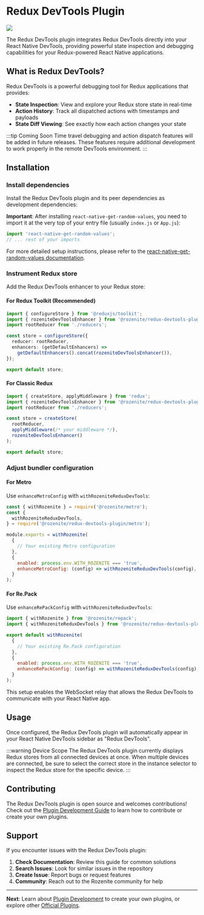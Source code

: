 
# Redux DevTools Plugin

![](/redux-devtools-plugin.png)

The Redux DevTools plugin integrates Redux DevTools directly into your React Native DevTools, providing powerful state inspection and debugging capabilities for your Redux-powered React Native applications.

## What is Redux DevTools?

Redux DevTools is a powerful debugging tool for Redux applications that provides:

- **State Inspection**: View and explore your Redux store state in real-time
- **Action History**: Track all dispatched actions with timestamps and payloads
- **State Diff Viewing**: See exactly how each action changes your state

:::tip Coming Soon
Time travel debugging and action dispatch features will be added in future releases. These features require additional development to work properly in the remote DevTools environment.
:::

## Installation

### Install dependencies

Install the Redux DevTools plugin and its peer dependencies as development dependencies:

<PackageManagerTabs command="install -D @rozenite/redux-devtools-plugin" />

<PackageManagerTabs command="install react-native-get-random-values" />

**Important**: After installing `react-native-get-random-values`, you need to import it at the very top of your entry file (usually `index.js` or `App.js`):

```javascript title="index.js"
import 'react-native-get-random-values';
// ... rest of your imports
```

For more detailed setup instructions, please refer to the [react-native-get-random-values documentation](https://github.com/LinusU/react-native-get-random-values).

### Instrument Redux store

Add the Redux DevTools enhancer to your Redux store:

#### For Redux Toolkit (Recommended)

```typescript title="store.ts"
import { configureStore } from '@reduxjs/toolkit';
import { rozeniteDevToolsEnhancer } from '@rozenite/redux-devtools-plugin';
import rootReducer from './reducers';

const store = configureStore({
  reducer: rootReducer,
  enhancers: (getDefaultEnhancers) =>
    getDefaultEnhancers().concat(rozeniteDevToolsEnhancer()),
});

export default store;
```

#### For Classic Redux

```typescript title="store.ts"
import { createStore, applyMiddleware } from 'redux';
import { rozeniteDevToolsEnhancer } from '@rozenite/redux-devtools-plugin';
import rootReducer from './reducers';

const store = createStore(
  rootReducer,
  applyMiddleware(/* your middleware */),
  rozeniteDevToolsEnhancer()
);

export default store;
```

### Adjust bundler configuration

#### For Metro

Use `enhanceMetroConfig` with `withRozeniteReduxDevTools`:

```javascript title="metro.config.js"
const { withRozenite } = require('@rozenite/metro');
const {
  withRozeniteReduxDevTools,
} = require('@rozenite/redux-devtools-plugin/metro');

module.exports = withRozenite(
  {
    // Your existing Metro configuration
  },
  {
    enabled: process.env.WITH_ROZENITE === 'true',
    enhanceMetroConfig: (config) => withRozeniteReduxDevTools(config),
  }
);
```

#### For Re.Pack

Use `enhanceRePackConfig` with `withRozeniteReduxDevTools`:

```javascript title="rspack.config.mjs"
import { withRozenite } from '@rozenite/repack';
import { withRozeniteReduxDevTools } from '@rozenite/redux-devtools-plugin/metro';

export default withRozenite(
  {
    // Your existing Re.Pack configuration
  },
  {
    enabled: process.env.WITH_ROZENITE === 'true',
    enhanceRePackConfig: (config) => withRozeniteReduxDevTools(config),
  }
);
```

This setup enables the WebSocket relay that allows the Redux DevTools to communicate with your React Native app.

## Usage

Once configured, the Redux DevTools plugin will automatically appear in your React Native DevTools sidebar as "Redux DevTools".

:::warning Device Scope
The Redux DevTools plugin currently displays Redux stores from all connected devices at once. When multiple devices are connected, be sure to select the correct store in the instance selector to inspect the Redux store for the specific device.
:::

## Contributing

The Redux DevTools plugin is open source and welcomes contributions! Check out the [Plugin Development Guide](../plugin-development/plugin-development.md) to learn how to contribute or create your own plugins.

## Support

If you encounter issues with the Redux DevTools plugin:

1. **Check Documentation**: Review this guide for common solutions
2. **Search Issues**: Look for similar issues in the repository
3. **Create Issue**: Report bugs or request features
4. **Community**: Reach out to the Rozenite community for help

---

**Next**: Learn about [Plugin Development](../plugin-development/plugin-development.md) to create your own plugins, or explore other [Official Plugins](./overview.md).
